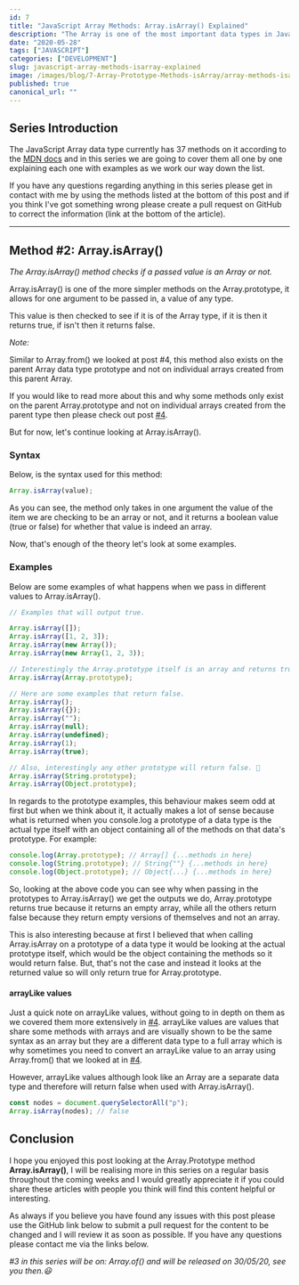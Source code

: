 ```yaml
---
id: 7
title: "JavaScript Array Methods: Array.isArray() Explained"
description: "The Array is one of the most important data types in JavaScript, here is everything you need to know about the Array method Array.isArray()."
date: "2020-05-28"
tags: ["JAVASCRIPT"]
categories: ["DEVELOPMENT"]
slug: javascript-array-methods-isarray-explained
image: /images/blog/7-Array-Prototype-Methods-isArray/array-methods-isarray-explained.png
published: true
canonical_url: ""
---
```


## Series Introduction

The JavaScript Array data type currently has 37 methods on it according to the [MDN docs](https://developer.mozilla.org/en-US/docs/Web/JavaScript/Reference/Global_Objects/Array) and in this series we are going to cover them all one by one explaining each one with examples as we work our way down the list.

If you have any questions regarding anything in this series please get in contact with me by using the methods listed at the bottom of this post and if you think I've got something wrong please create a pull request on GitHub to correct the information (link at the bottom of the article).

---

## Method #2: Array.isArray()

_The Array.isArray() method checks if a passed value is an Array or not._

Array.isArray() is one of the more simpler methods on the Array.prototype, it allows for one argument to be passed in, a value of any type.

This value is then checked to see if it is of the Array type, if it is then it returns true, if isn't then it returns false.

_Note:_

Similar to Array.from() we looked at post #4, this method also exists on the parent Array data type prototype and not on individual arrays created from this parent Array.

If you would like to read more about this and why some methods only exist on the parent Array.prototype and not on individual arrays created from the parent type then please check out post [#4](https://conermurphy.com/javascript-array-prototype-methods-from-explained/).

But for now, let's continue looking at Array.isArray().

### Syntax

Below, is the syntax used for this method:

```jsx
Array.isArray(value);
```

As you can see, the method only takes in one argument the value of the item we are checking to be an array or not, and it returns a boolean value (true or false) for whether that value is indeed an array.

Now, that's enough of the theory let's look at some examples.

### Examples

Below are some examples of what happens when we pass in different values to Array.isArray().

```jsx
// Examples that will output true.

Array.isArray([]);
Array.isArray([1, 2, 3]);
Array.isArray(new Array());
Array.isArray(new Array(1, 2, 3));

// Interestingly the Array.prototype itself is an array and returns true. 🤔
Array.isArray(Array.prototype);

// Here are some examples that return false.
Array.isArray();
Array.isArray({});
Array.isArray("");
Array.isArray(null);
Array.isArray(undefined);
Array.isArray(1);
Array.isArray(true);

// Also, interestingly any other prototype will return false. 🤔
Array.isArray(String.prototype);
Array.isArray(Object.prototype);
```

In regards to the prototype examples, this behaviour makes seem odd at first but when we think about it, it actually makes a lot of sense because what is returned when you console.log a prototype of a data type is the actual type itself with an object containing all of the methods on that data's prototype. For example:

```jsx
console.log(Array.prototype); // Array[] {...methods in here}
console.log(String.prototype); // String{""} {...methods in here}
console.log(Object.prototype); // Object{...} {...methods in here}
```

So, looking at the above code you can see why when passing in the prototypes to Array.isArray() we get the outputs we do, Array.prototype returns true because it returns an empty array, while all the others return false because they return empty versions of themselves and not an array.

This is also interesting because at first I believed that when calling Array.isArray on a prototype of a data type it would be looking at the actual prototype itself, which would be the object containing the methods so it would return false. But, that's not the case and instead it looks at the returned value so will only return true for Array.prototype.

#### arrayLike values

Just a quick note on arrayLike values, without going to in depth on them as we covered them more extensively in [#4](https://conermurphy.com/javascript-array-prototype-methods-from-explained/). arrayLike values are values that share some methods with arrays and are visually shown to be the same syntax as an array but they are a different data type to a full array which is why sometimes you need to convert an arrayLike value to an array using Array.from() that we looked at in [#4](https://conermurphy.com/javascript-array-prototype-methods-from-explained/).

However, arrayLike values although look like an Array are a separate data type and therefore will return false when used with Array.isArray().

```jsx
const nodes = document.querySelectorAll("p");
Array.isArray(nodes); // false
```

## Conclusion

I hope you enjoyed this post looking at the Array.Prototype method **Array.isArray()**, I will be realising more in this series on a regular basis throughout the coming weeks and I would greatly appreciate it if you could share these articles with people you think will find this content helpful or interesting.

As always if you believe you have found any issues with this post please use the GitHub link below to submit a pull request for the content to be changed and I will review it as soon as possible. If you have any questions please contact me via the links below.

_#3 in this series will be on: Array.of() and will be released on 30/05/20, see you then.😃_
